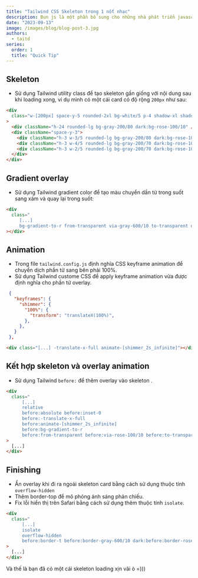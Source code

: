 ```yaml
---
title: "Tailwind CSS Skeleton trong 1 nốt nhạc"
description: Bun js là một phần bổ sung cho những nhà phát triển javascript. Một cách ngắn gọn để có thể mô tả Bun là All In One. Đúng vậy, Bun là một javascript runtime (hoạt động tương tự như NodeJs) Bun rất nhanh đến mức một số người nghĩ rằng nó có thể là kẻ huỷ diệt nodejs.
date: "2023-09-13"
image: /images/blog/blog-post-3.jpg
authors:
  - taitd
series:
  order: 1
  title: "Quick Tip"
---
```


<GridContainer>
  <LoadingSkeleton />
  <LoadingSkeleton />
  <LoadingSkeleton />
</GridContainer>

## Skeleton

- Sử dụng Tailwind utility class để tạo skeleton gần giống với nội dung sau khi loading xong, ví dụ mình có một cái card có độ rộng `200px` như sau:

<ComponentPreview>
  <div className="w-[200px] space-y-5 rounded-2xl bg-white/5 p-4 shadow-xl shadow-black/5">
    <div className="h-24 rounded-lg bg-gray-200/80 dark:bg-rose-100/10" />
    <div className="space-y-3">
      <div className="h-3 w-3/5 rounded-lg bg-gray-200/80 dark:bg-rose-100/10" />
      <div className="h-3 w-4/5 rounded-lg bg-gray-200/70 dark:bg-rose-100/20" />
      <div className="h-3 w-2/5 rounded-lg bg-gray-200/70 dark:bg-rose-100/20" />
    </div>
  </div>
</ComponentPreview>

```html
<div
  class="w-[200px] space-y-5 rounded-2xl bg-white/5 p-4 shadow-xl shadow-black/5"
>
  <div className="h-24 rounded-lg bg-gray-200/80 dark:bg-rose-100/10" />
  <div className="space-y-3">
    <div className="h-3 w-3/5 rounded-lg bg-gray-200/80 dark:bg-rose-100/10" />
    <div className="h-3 w-4/5 rounded-lg bg-gray-200/70 dark:bg-rose-100/20" />
    <div className="h-3 w-2/5 rounded-lg bg-gray-200/70 dark:bg-rose-100/20" />
  </div>
</div>
```

## Gradient overlay

- Sử dụng Tailwind gradient color để tạo màu chuyển dần từ trong suốt sang xám và quay lại trong suốt:

<ComponentPreview className="">
  <div className="w-[200px]">
    <div className="h-48 bg-gradient-to-r from-transparent via-gray-600/10 to-transparent dark:via-rose-100/10"></div>
  </div>
</ComponentPreview>

```html
<div
  class="
     [...]
     bg-gradient-to-r from-transparent via-gray-600/10 to-transparent dark:via-rose-100/10"
></div>
```

## Animation

- Trong file `tailwind.config.js` định nghĩa CSS keyframe animation để chuyển dịch phần tử sang bên phải 100%.
- Sử dụng Tailwind custome CSS để apply keyframe animation vừa được định nghĩa cho phần tử overlay.

<ComponentPreview>
  <div className="w-[200px]">
    <div className="relative h-48 -translate-x-full animate-[shimmer_2s_infinite] bg-gradient-to-r from-transparent via-gray-600/10 to-transparent dark:via-rose-100/10"></div>
  </div>
</ComponentPreview>

```json
 {
   "keyframes": {
     "shimmer": {
       "100%": {
         "transform": "translateX(100%)",
       },
     },
   }
 },
```

```html
<div class="[...] -translate-x-full animate-[shimmer_2s_infinite]"></div>
```

## Kết hợp skeleton và overlay animation

- Sử dụng Tailwind `before:` để thêm overlay vào skeleton .

<ComponentPreview className="">
  <div className="w-[200px]">
    <div className="relative space-y-5 rounded-2xl bg-white/5 p-4 shadow-xl before:absolute before:inset-0 before:-translate-x-full before:animate-[shimmer_2s_infinite] before:bg-gradient-to-r before:from-transparent before:via-gray-600/10 before:to-transparent dark:before:via-rose-100/10">
      <div className="h-24 rounded-lg bg-gray-200/80 dark:bg-rose-100/10" />
      <div className="space-y-3">
        <div className="h-3 w-3/5 rounded-lg bg-gray-200/80 dark:bg-rose-100/10" />
        <div className="h-3 w-4/5 rounded-lg bg-gray-200/70 dark:bg-rose-100/20" />
        <div className="h-3 w-2/5 rounded-lg bg-gray-200/70 dark:bg-rose-100/20" />
      </div>
    </div>
  </div>
</ComponentPreview>

```html
<div
  class="
      [...]
      relative 
      before:absolute before:inset-0
      before:-translate-x-full
      before:animate-[shimmer_2s_infinite]
      before:bg-gradient-to-r
      before:from-transparent before:via-rose-100/10 before:to-transparent"
>
  [...]
</div>
```

## Finishing

- Ẩn overlay khi đi ra ngoài skeleton card bằng cách sử dụng thuộc tính `overflow-hidden`
- Thêm border-top để mô phỏng ánh sáng phản chiếu.
- Fix lỗi hiển thị trên Safari bằng cách sử dụng thêm thuộc tính `isolate`.

<ComponentPreview>
  <div className="w-[200px]">
    <div className="relative isolate space-y-5 overflow-hidden rounded-2xl bg-white/5 p-4 shadow-xl shadow-black/5 before:absolute before:inset-0 before:-translate-x-full before:animate-[shimmer_2s_infinite] before:border-t before:border-gray-600/10 before:bg-gradient-to-r before:from-transparent before:via-gray-600/10 before:to-transparent dark:before:border-rose-100/10 dark:before:via-rose-100/10">
      <div className="h-24 rounded-lg bg-gray-200/80 dark:bg-rose-100/10" />
      <div className="space-y-3">
        <div className="h-3 w-3/5 rounded-lg bg-gray-200/80 dark:bg-rose-100/10" />
        <div className="h-3 w-4/5 rounded-lg bg-gray-200/70 dark:bg-rose-100/20" />
        <div className="h-3 w-2/5 rounded-lg bg-gray-200/70 dark:bg-rose-100/20" />
      </div>
    </div>
  </div>
</ComponentPreview>

```html
<div
  class="
      [...]
      isolate
      overflow-hidden
      before:border-t before:border-gray-600/10 dark:before:border-rose-100/10"
>
  [...]
</div>
```

Và thế là bạn đã có một cái skeleton loading xịn vãi ò =)))
